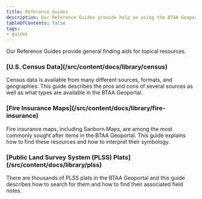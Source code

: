 ```yaml
---
title: Reference Guides
description: Our Reference Guides provide help on using the BTAA Geoportal as well as general finding aids for topical resources.
tableOfContents: false
tags:
- guides
---
```



Our Reference Guides provide general finding aids for topical resources.

<ThreeColumnLayout>

<div slot="col1">
<h3>[U.S. Census Data](/src/content/docs/library/census)</h3>

Census data is available from many different sources, formats, and geographies. This guide describes the pros and cons of several sources as well as what types are available in the BTAA Geoportal.
</div>

<div slot="col2">
<h3>[Fire Insurance Maps](/src/content/docs/library/fire-insurance)</h3>

Fire insurance maps, including Sanborn Maps, are among the most commonly sought after items in the BTAA Geoportal. This guide explains how to find these resources and how to interpret their symbology. 
</div>

<div slot="col3">
<h3>[Public Land Survey System (PLSS) Plats](/src/content/docs/library/plss)</h3>

There are thousands of PLSS plats in the BTAA Geoportal and this guide describes how to search for them and how to find their associated field notes.
</div>
 
</ThreeColumnLayout>